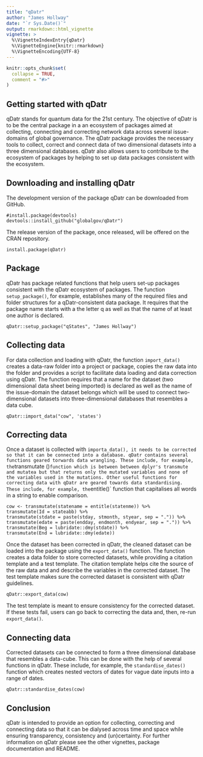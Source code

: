 ```yaml
---
title: "qDatr"
author: "James Hollway"
date: "`r Sys.Date()`"
output: rmarkdown::html_vignette
vignette: >
  %\VignetteIndexEntry{qDatr}
  %\VignetteEngine{knitr::rmarkdown}
  %\VignetteEncoding{UTF-8}
---
```


```r
knitr::opts_chunk$set(
  collapse = TRUE,
  comment = "#>"
)
```

## Getting started with qDatr

qDatr stands for quantum data for the 21st century. The objective of qDatr is to be the central package in a an ecosystem of packages aimed at collecting, connecting and correcting network data across several issue-domains of global governance. The qDatr package provides the necessary tools to collect, correct and connect data of two dimensional datasets into a three dimensional databases. qDatr also allows users to contribute to the ecosystem of packages by helping to set up data packages consistent with the ecosystem.

## Downloading and installing qDatr

The development version of the package qDatr can be downloaded from GitHub. 

```
#install.package(devtools)
devtools::install_github("globalgov/qDatr")
```

The release version of the package, once released, will be offered on the CRAN repository.  

```
install.package(qDatr)
```

## Package

qDatr has package related functions that help users set-up packages consistent with the qDatr ecosystem of packages. The function `setup_package()`, for example, establishes many of the required files and folder structures for a qDatr-consistent data package. It requires that the package name starts with a the letter q as well as that the name of at least one author is declared. 

```
qDatr::setup_package("qStates", "James Hollway")
```

## Collecting data 

For data collection and loading with qDatr, the function `import_data()` creates a data-raw folder into a project or package, copies the raw data into the folder and provides a script to facilitate data loading and data correction using qDatr. The function requires that a name for the dataset (two dimensional data sheet being imported) is declared as well as the name of the issue-domain the dataset belongs which will be used to connect two-dimensional datasets into three-dimensional databases that resembles a data cube.

```
qDatr::import_data("cow", 'states')
```

## Correcting data

Once a dataset is collected with `importa_data(), it needs to be corrected so that it can be connected into a database. qDatr contains several functions geared torwards data wrangling. These include, for example, the `transmutate ()` function which is between between dplyr's transmute and mutatea but that returns only the mutated variables and none of the variables used in the mutations. Other useful functions for correcting data with qDatr are geared towards data standardising. These include, for example, the `entitle()` function that capitalises all words in a string to enable comparison.

```
cow <- transmutate(statename = entitle(statenme)) %>% 
transmutate(Id = stateabb) %>% 
transmutate(stdate = paste(stday, stmonth, styear, sep = ".")) %>% 
transmutate(edate = paste(endday, endmonth, endyear, sep = ".")) %>% 
transmutate(Beg = lubridate::dmy(stdate)) %>% 
transmutate(End = lubridate::dmy(edate))  
```

Once the dataset has been corrected in qDatr, the cleaned dataset can be loaded into the package using the `export_data()` function. The function creates a data folder to store corrected datasets, while providing a citation template and a test template. The citation template helps cite the source of the raw data and and describe the variables in the corrected dataset. The test template makes sure the corrected dataset is consistent with qDatr guidelines.

```
qDatr::export_data(cow)
```

The test template is meant to ensure consistency for the corrected dataset. If these tests fail, users can go back to correcting the data and, then, re-run `export_data()`.  

## Connecting data

Corrected datasets can be connected to form a three dimensional database that resembles a data-cube. This can be done with the help of several functions in qDatr. These include, for example, the `standardise_dates()` function which creates nested vectors of dates for vague date inputs into a range of dates. 

```
qDatr::standardise_dates(cow)
```

## Conclusion

qDatr is intended to provide an option for collecting, correcting and connecting data so that it can be dialysed across time and space while ensuring transparency, consistency and (un)certainty. For further information on qDatr please see the other vignettes, package documentation and README. 
